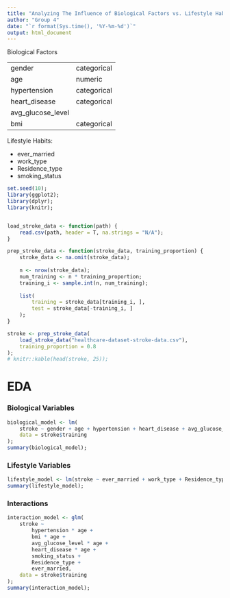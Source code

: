 ```yaml
---
title: "Analyzing The Influence of Biological Factors vs. Lifestyle Habits on Stroke Victims"
author: "Group 4"
date: "`r format(Sys.time(), '%Y-%m-%d')`"
output: html_document
---
```


Biological Factors

| | |
| --- | --- |
| gender | categorical |
| age | numeric |
| hypertension | categorical |
| heart_disease | categorical |
| avg_glucose_level |
| bmi | categorical |


Lifestyle Habits:

- ever_married
- work_type
- Residence_type
- smoking_status 

```r
set.seed(10);
library(ggplot2);
library(dplyr);
library(knitr);


load_stroke_data <- function(path) {
    read.csv(path, header = T, na.strings = "N/A");
}

prep_stroke_data <- function(stroke_data, training_proportion) {
    stroke_data <- na.omit(stroke_data);
    
    n <- nrow(stroke_data);
    num_training <- n * training_proportion;
    training_i <- sample.int(n, num_training);
    
    list(
        training = stroke_data[training_i, ],
        test = stroke_data[-training_i, ]
    );
}

stroke <- prep_stroke_data(
    load_stroke_data("healthcare-dataset-stroke-data.csv"),
    training_proportion = 0.8
);
# knitr::kable(head(stroke, 25));
```


# EDA

### Biological Variables
```r
biological_model <- lm(
    stroke ~ gender + age + hypertension + heart_disease + avg_glucose_level + bmi,
    data = stroke$training
);
summary(biological_model);
```
### Lifestyle Variables
```R
lifestyle_model <- lm(stroke ~ ever_married + work_type + Residence_type + smoking_status, data = stroke$training)
summary(lifestyle_model);
```

### Interactions
```r
interaction_model <- glm(
    stroke ~ 
        hypertension * age + 
        bmi * age + 
        avg_glucose_level * age +
        heart_disease * age +
        smoking_status +
        Residence_type + 
        ever_married,
    data = stroke$training
);
summary(interaction_model);
```



